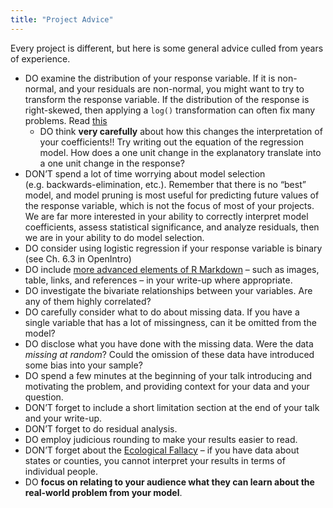 ---
title: "Project Advice"
---

Every project is different, but here is some general advice culled from years of experience.

+ DO examine the distribution of your response variable. If it is non-normal, and your residuals are non-normal, you might want to try to transform the response variable. If the distribution of the response is right-skewed, then applying a `log()` transformation can often fix many problems. Read [this](http://www.kenbenoit.net/courses/ME104/logmodels2.pdf)
    + DO think **very carefully** about how this changes the interpretation of your coefficients!! Try writing out the equation of the regression model. How does a one unit change in the explanatory translate into a one unit change in the response?
+ DON'T spend a lot of time worrying about model selection (e.g. backwards-elimination, etc.). Remember that there is no "best" model, and model pruning is most useful for predicting future values of the response variable, which is not the focus of most of your projects. We are far more interested in your ability to correctly interpret model coefficients, assess statistical significance, and analyze residuals, then we are in your ability to do model selection. 
+ DO consider using logistic regression if your response variable is binary (see Ch. 6.3 in OpenIntro)
+ DO include [more advanced elements of R Markdown](http://rmarkdown.rstudio.com/authoring_pandoc_markdown.html) -- such as images, table, links, and references -- in your write-up where appropriate. 
+ DO investigate the bivariate relationships between your variables. Are any of them highly correlated? 
+ DO carefully consider what to do about missing data. If you have a single variable that has a lot of missingness, can it be omitted from the model? 
+ DO disclose what you have done with the missing data. Were the data *missing at random*? Could the omission of these data have introduced some bias into your sample? 
+ DO spend a few minutes at the beginning of your talk introducing and motivating the problem, and providing context for your data and your question. 
+ DON'T forget to include a short limitation section at the end of your talk and your write-up. 
+ DON'T forget to do residual analysis.
+ DO employ judicious rounding to make your results easier to read. 
+ DON'T forget about the [Ecological Fallacy](https://en.wikipedia.org/wiki/Ecological_fallacy) -- if you have data about states or counties, you cannot interpret your results in terms of individual people.
+ DO **focus on relating to your audience what they can learn about the real-world problem from your model**.
